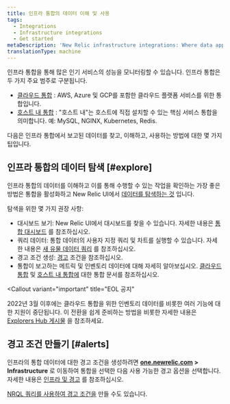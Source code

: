 ```yaml
---
title: 인프라 통합의 데이터 이해 및 사용
tags:
  - Integrations
  - Infrastructure integrations
  - Get started
metaDescription: 'New Relic infrastructure integrations: Where data appears in New Relic UI, how data is structured, and tips on how to use the data.'
translationType: machine
---
```


인프라 통합을 통해 많은 인기 서비스의 성능을 모니터링할 수 있습니다. 인프라 통합은 두 가지 주요 범주로 구분됩니다.

* [클라우드 통합](/docs/integrations/new-relic-integrations/getting-started/introduction-infrastructure-integrations#cloud) : AWS, Azure 및 GCP를 포함한 클라우드 플랫폼 서비스를 위한 통합입니다.
* [호스트 내 통합](/docs/integrations/new-relic-integrations/getting-started/introduction-infrastructure-integrations#on-host) : "호스트 내"는 호스트에 직접 설치할 수 있는 핵심 서비스 통합을 의미합니다. 예: MySQL, NGINX, Kubernetes, Redis.

다음은 인프라 통합에서 보고된 데이터를 찾고, 이해하고, 사용하는 방법에 대한 몇 가지 팁입니다.

## 인프라 통합의 데이터 탐색 [#explore]

인프라 통합의 데이터를 이해하고 이를 통해 수행할 수 있는 작업을 확인하는 가장 좋은 방법은 통합을 활성화하고 New Relic UI에서 [데이터를 탐색하는 것](/docs/query-your-data/explore-query-data/data-explorer/introduction-data-explorer) 입니다.

탐색을 위한 몇 가지 권장 사항:

* 대시보드 보기: New Relic UI에서 대시보드를 찾을 수 있습니다. 자세한 내용은 [통합 대시보드](/docs/integrations/new-relic-integrations/getting-started/infrastructure-integration-dashboards-charts) 를 참조하십시오.
* 쿼리 데이터: 통합 데이터의 사용자 지정 쿼리 및 차트를 실행할 수 있습니다. 자세한 내용은 [새 유물 데이터 쿼리](/docs/using-new-relic/data/understand-data/query-new-relic-data) 를 참조하십시오.
* 경고 조건 생성: [경고](#alerts) 조건을 참조하십시오.
* 통합이 보고하는 메트릭 및 인벤토리 데이터에 대해 자세히 알아보십시오. [클라우드 통합](/docs/integrations/new-relic-integrations/getting-started/introduction-infrastructure-integrations#cloud) 및 [호스트 내 통합에](/docs/integrations/new-relic-integrations/getting-started/introduction-infrastructure-integrations) 대한 통합 문서를 참조하십시오.

<Callout
  variant="important"
  title="EOL 공지"
>
  2022년 3월 이후에는 클라우드 통합을 위한 인벤토리 데이터를 비롯한 여러 기능에 대한 지원이 중단됩니다. 이 전환을 쉽게 준비하는 방법을 비롯한 자세한 내용은 [Explorers Hub 게시물](https://discuss.newrelic.com/t/important-upcoming-changes-to-capabilities-and-support-across-errors-classic-labels-service-infrastructure-on-host-snmp-integration-and-inventory-data-in-cloud-integrations/175370) 을 참조하세요.
</Callout>

## 경고 조건 만들기 [#alerts]

인프라의 통합 데이터에 대한 경고 조건을 생성하려면 **[one.newrelic.com](http://one.newrelic.com) > Infrastructure** 로 이동하여 통합을 선택한 다음 사용 가능한 경고 옵션을 선택합니다. 자세한 내용은 [인프라 및 경고](/docs/infrastructure/new-relic-infrastructure/infrastructure-alert-conditions/infrastructure-alerts-add-edit-or-view-host-alert-information) 를 참조하십시오.

[NRQL 쿼리를 사용하여 경고 조건을](/docs/alerts/new-relic-alerts/defining-conditions/create-alert-conditions-nrql-queries) 만들 수도 있습니다.